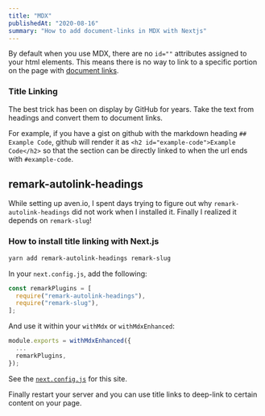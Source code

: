 ```yaml
---
title: "MDX"
publishedAt: "2020-08-16"
summary: "How to add document-links in MDX with Nextjs"
---
```


By default when you use MDX, there are no `id=""` attributes assigned to your html elements. This means there is no way to link to a specific portion on the page with [document links](/document-links).

### Title Linking

The best trick has been on display by GitHub for years. Take the text from headings and convert them to document links.

For example, if you have a gist on github with the markdown heading `## Example Code`, github will render it as `<h2 id="example-code">Example Code</h2>` so that the section can be directly linked to when the url ends with `#example-code`.

## remark-autolink-headings

While setting up aven.io, I spent days trying to figure out why `remark-autolink-headings` did not work when I installed it. Finally I realized it depends on `remark-slug`!


### How to install title linking with Next.js

```bash
yarn add remark-autolink-headings remark-slug
```

In your `next.config.js`, add the following:

```jsx
const remarkPlugins = [
  require("remark-autolink-headings"),
  require("remark-slug"),
];
```

And use it within your `withMdx` or `withMdxEnhanced`:

```jsx
module.exports = withMdxEnhanced({
  ...
  remarkPlugins,
});
```

See the [`next.config.js`](https://github.com/AvenCloud/sky/blob/main/next.config.js) for this site.


Finally restart your server and you can use title links to deep-link to certain content on your page.


<!--- © Aven LLC and Aven Contributors. Licensed under Creative Commons CC BY-NC-SA 4.0 https://creativecommons.org/licenses/by-nc-sa/4.0/ -->
